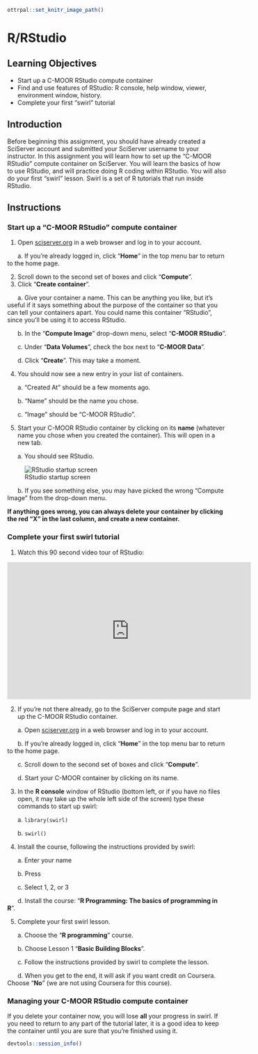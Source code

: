 
```r
ottrpal::set_knitr_image_path()
```

# R/RStudio

## Learning Objectives
- Start up a C-MOOR RStudio compute container
- Find and use features of RStudio: R console, help window, viewer, environment window, history.
- Complete your first “swirl” tutorial

## Introduction

Before beginning this assignment, you should have already created a SciServer account and submitted your SciServer username to your instructor. In this assignment you will learn how to set up the “C-MOOR RStudio” compute container on SciServer. You will learn the basics of how to use RStudio, and will practice doing R coding within RStudio. You will also do your first “swirl” lesson. Swirl is a set of R tutorials that run inside RStudio.

## Instructions

### Start up a "C-MOOR RStudio" compute container

1. Open [sciserver.org](https://sciserver.org) in a web browser and log in to your account.

  &nbsp;&nbsp;&nbsp;&nbsp;&nbsp; a. If you’re already logged in, click “**Home**” in the top menu bar to return to the home page.

2. Scroll down to the second set of boxes and click “**Compute**”.
3. Click "**Create container**".
  
  &nbsp;&nbsp;&nbsp;&nbsp;&nbsp; a. Give your container a name. This can be anything you like, but it’s useful if it says something about the purpose of the container so that you can tell your containers apart. You could name this container “RStudio”, since you’ll be using it to access RStudio.
  
  &nbsp;&nbsp;&nbsp;&nbsp;&nbsp; b. In the “**Compute Image**” drop-down menu, select “**C-MOOR RStudio**”.
  
  &nbsp;&nbsp;&nbsp;&nbsp;&nbsp; c. Under “**Data Volumes**”, check the box next to “**C-MOOR Data**”.
 
  &nbsp;&nbsp;&nbsp;&nbsp;&nbsp; d. Click “**Create**”. This may take a moment.

4. You should now see a new entry in your list of containers.
 
  &nbsp;&nbsp;&nbsp;&nbsp;&nbsp; a. “Created At” should be a few moments ago.

  &nbsp;&nbsp;&nbsp;&nbsp;&nbsp; b. “Name” should be the name you chose.

  &nbsp;&nbsp;&nbsp;&nbsp;&nbsp; c. “Image” should be “C-MOOR RStudio".

5. Start your C-MOOR RStudio container by clicking on its **name** (whatever name you chose when you created the container). This will open in a new tab. 
  
  &nbsp;&nbsp;&nbsp;&nbsp;&nbsp; a. You should see RStudio.

![RStudio startup screen](/cogaps-on-sciserver/resources/images/RStudio.png)

  &nbsp;&nbsp;&nbsp;&nbsp;&nbsp; b. If you see something else, you may have picked the wrong “Compute Image” from the drop-down menu.

**If anything goes wrong, you can always delete your container by clicking the red “X” in the last column, and create a new container.**

### Complete your first swirl tutorial

1. Watch this 90 second video tour of RStudio:

<iframe width="560" height="315" src="https://www.youtube.com/embed/n3uue28FD0w" title="YouTube video player" frameborder="0" allow="accelerometer; autoplay; clipboard-write; encrypted-media; gyroscope; picture-in-picture; web-share" allowfullscreen></iframe>

2. If you’re not there already, go to the SciServer compute page and start up the C-MOOR RStudio container.
  
  &nbsp;&nbsp;&nbsp;&nbsp;&nbsp; a. Open [sciserver.org](https://sciserver.org) in a web browser and log in to your account.
 
  &nbsp;&nbsp;&nbsp;&nbsp;&nbsp; b. If you’re already logged in, click “**Home**” in the top menu bar to return to the home page.
 
  &nbsp;&nbsp;&nbsp;&nbsp;&nbsp; c. Scroll down to the second set of boxes and click “**Compute**”.
 
  &nbsp;&nbsp;&nbsp;&nbsp;&nbsp; d. Start your C-MOOR container by clicking on its name.

3. In the **R console** window of RStudio (bottom left, or if you have no files open, it may take up the whole left side of the screen) type these commands to start up swirl:
  
  &nbsp;&nbsp;&nbsp;&nbsp;&nbsp; a. ```library(swirl)```
 
  &nbsp;&nbsp;&nbsp;&nbsp;&nbsp; b. ```swirl()```

4. Install the course, following the instructions provided by swirl:
 
  &nbsp;&nbsp;&nbsp;&nbsp;&nbsp; a. Enter your name

  &nbsp;&nbsp;&nbsp;&nbsp;&nbsp; b. Press <ENTER>

  &nbsp;&nbsp;&nbsp;&nbsp;&nbsp; c. Select 1, 2, or 3

  &nbsp;&nbsp;&nbsp;&nbsp;&nbsp; d. Install the course: "**R Programming: The basics of programming in R**".

5. Complete your first swirl lesson.
  
  &nbsp;&nbsp;&nbsp;&nbsp;&nbsp; a. Choose the "**R programming**" course.

  &nbsp;&nbsp;&nbsp;&nbsp;&nbsp; b. Choose Lesson 1 "**Basic Building Blocks**".

  &nbsp;&nbsp;&nbsp;&nbsp;&nbsp; c. Follow the instructions provided by swirl to complete the lesson.

  &nbsp;&nbsp;&nbsp;&nbsp;&nbsp; d. When you get to the end, it will ask if you want credit on Coursera. Choose “**No**” (we are not using Coursera for this course).

### Managing your C-MOOR RStudio compute container

If you delete your container now, you will lose **all** your progress in swirl. If you need to return to any part of the tutorial later, it is a good idea to keep the container until you are sure that you’re finished using it.

```r
devtools::session_info()
```
